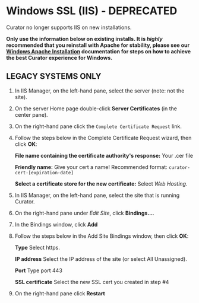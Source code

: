 # Windows SSL (IIS) - DEPRECATED

Curator no longer supports IIS on new installations.

**Only use the information below on existing installs.  It is *highly* recommended that you reinstall with Apache for
stability, please see our
[Windows Apache Installation](https://curator.interworks.com/page/kb/setupinstallation/windows/1108)
documentation for steps on how to achieve the best Curator experience for Windows.**

## LEGACY SYSTEMS ONLY

1. In IIS Manager, on the left-hand pane, select the server (note: not the site).
2. On the server Home page double-click **Server Certificates** (in the center pane).
3. On the right-hand pane click the `Complete Certificate Request` link.
4. Follow the steps below in the Complete Certificate Request wizard, then click **OK**:

    **File name containing the certificate authority's response:** Your .cer file

    **Friendly name:** Give your cert a name!  Recommended format: `curator-cert-[expiration-date]`

    **Select a certificate store for the new certificate:** Select *Web Hosting*.

5. In IIS Manager, on the left-hand pane, select the site that is running Curator.
6. On the right-hand pane under *Edit Site*, click **Bindings...**.
7. In the Bindings window, click **Add**
8. Follow the steps below in the  Add Site Bindings window, then click **OK**:

    **Type** Select https.

    **IP address** Select the IP address of the site (or select All Unassigned).

    **Port** Type port 443

    **SSL certificate** 	Select the new SSL cert you created in step #4
9. On the right-hand pane click **Restart**
